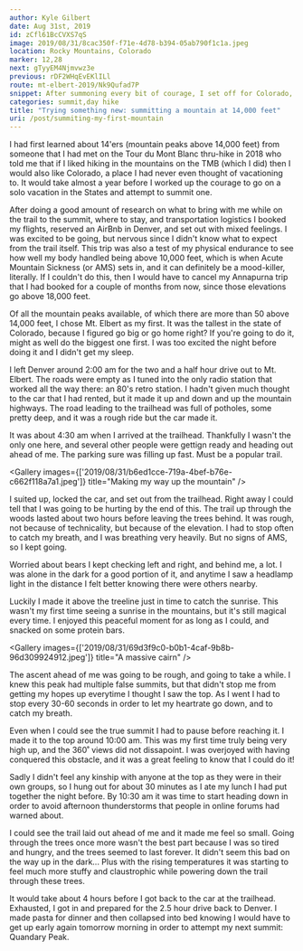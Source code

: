 ```yaml
---
author: Kyle Gilbert
date: Aug 31st, 2019
id: zCfl61BcCVXS7qS
image: 2019/08/31/8cac350f-f71e-4d78-b394-05ab790f1c1a.jpeg
location: Rocky Mountains, Colorado
marker: 12,28
next: gTyyEM4Njmvwz3e
previous: rDF2WHqEvEKlILl
route: mt-elbert-2019/Nk9Qufad7P
snippet: After summoning every bit of courage, I set off for Colorado, ready to take on my first 14er — an intimidating peak rising over 14,000 feet into the sky.
categories: summit,day hike
title: "Trying something new: summitting a mountain at 14,000 feet"
uri: /post/summiting-my-first-mountain
---
```


<Stats />

<Route />

I had first learned about 14'ers (mountain peaks above 14,000 feet) from
someone that I had met on the Tour du Mont Blanc thru-hike in 2018 who told me
that if I liked hiking in the mountains on the TMB (which I did) then I would
also like Colorado, a place I had never even thought of vacationing to. It would
take almost a year before I worked up the courage to go on a solo vacation in
the States and attempt to summit one.

After doing a good amount of research on what to bring with me while on the
trail to the summit, where to stay, and transportation logistics I booked my
flights, reserved an AirBnb in Denver, and set out with mixed feelings. I was
excited to be going, but nervous since I didn't know what to expect from the
trail itself. This trip was also a test of my physical endurance to see how well
my body handled being above 10,000 feet, which is when Acute Mountain Sickness
(or AMS) sets in, and it can definitely be a mood-killer, literally. If I
couldn't do this, then I would have to cancel my Annapurna trip that I had booked
for a couple of months from now, since those elevations go above 18,000 feet.

Of all the mountain peaks available, of which there are more than 50 above
14,000 feet, I chose Mt. Elbert as my first. It was the tallest in the state of
Colorado, because I figured go big or go home right? If you're going to do it,
might as well do the biggest one first. I was too excited the night before doing
it and I didn't get my sleep.

I left Denver around 2:00 am for the two and a half hour drive out to Mt. Elbert.
The roads were empty as I tuned into the only radio station that worked all the
way there: an 80's retro station. I hadn't given much thought to the car that I
had rented, but it made it up and down and up the mountain highways. The road
leading to the trailhead was full of potholes, some pretty deep, and it was a
rough ride but the car made it.

It was about 4:30 am when I arrived at the trailhead. Thankfully I wasn't the
only one here, and several other people were gettign ready and heading out
ahead of me. The parking sure was filling up fast. Must be a popular trail.

<Gallery images={['2019/08/31/b6ed1cce-719a-4bef-b76e-c662f118a7a1.jpeg']} title="Making my way up the mountain" />

I suited up, locked the car, and set out from the trailhead. Right away I could
tell that I was going to be hurting by the end of this. The trail up through
the woods lasted about two hours before leaving the trees behind. It was rough,
not because of technicality, but because of the elevation. I had to stop often
to catch my breath, and I was breathing very heavily. But no signs of AMS, so
I kept going.

Worried about bears I kept checking left and right, and behind me,
a lot. I was alone in the dark for a good portion of it, and anytime I saw a
headlamp light in the distance I felt better knowing there were others nearby.

Luckily I made it above the treeline just in time to catch the sunrise. This
wasn't my first time seeing a sunrise in the mountains, but it's still magical
every time. I enjoyed this peaceful moment for as long as I could, and snacked
on some protein bars.

<Gallery images={['2019/08/31/69d3f9c0-b0b1-4caf-9b8b-96d309924912.jpeg']} title="A massive cairn" />

The ascent ahead of me was going to be rough, and going to take a while. I knew
this peak had multiple false summits, but that didn't stop me from getting my
hopes up everytime I thought I saw the top. As I went I had to stop every 30-60
seconds in order to let my heartrate go down, and to catch my breath.

Even when I could see the true summit I had to pause before reaching it. I made
it to the top around 10:00 am. This was my first time truly being very high up,
 and the 360˚ views did not dissapoint. I was overjoyed with having conquered
 this obstacle, and it was a great feeling to know that I could do it!

 Sadly I didn't feel any kinship with anyone at the top as they were in their
 own groups, so I hung out for about 30 minutes as I ate my lunch I had put
 together the night before. By 10:30 am it was time to start heading down in
 order to avoid afternoon thunderstorms that people in online forums had
 warned about.

 I could see the trail laid out ahead of me and it made me feel so small. Going
 through the trees once more wasn't the best part because I was so tired and
 hungry, and the trees seemed to last forever. It didn't seem this bad on the
 way up in the dark... Plus with the rising temperatures it was starting to feel
 much more stuffy and claustrophic while powering down the trail through these
 trees.

 It would take about 4 hours before I got back to the car at the trailhead.
 Exhausted, I got in and prepared for the 2.5 hour drive back to Denver. I made
 pasta for dinner and then collapsed into bed knowing I would have to get up
 early again tomorrow morning in order to attempt my next summit: Quandary Peak.

